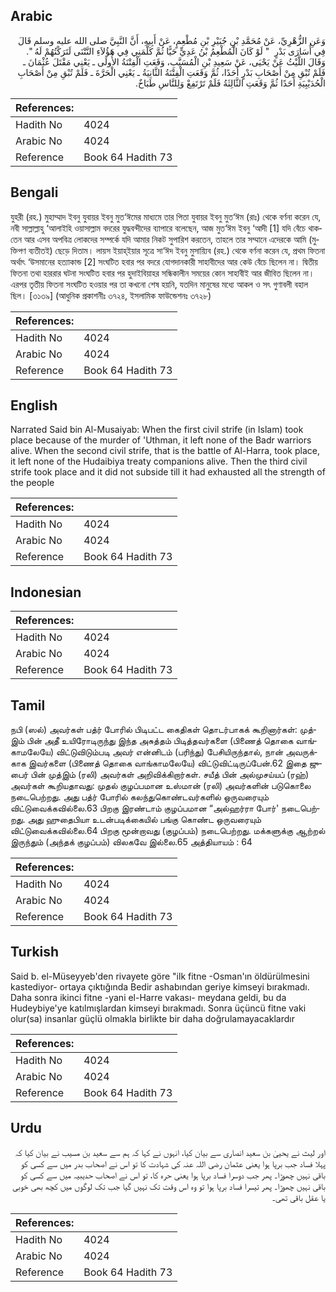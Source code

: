 ## Arabic


<div dir="rtl" lang="ar" style={{fontSize:'larger',backgroundColor:'#f8f9fa',padding:20}}>
وَعَنِ الزُّهْرِيِّ، عَنْ مُحَمَّدِ بْنِ جُبَيْرِ بْنِ مُطْعِمٍ، عَنْ أَبِيهِ، أَنَّ النَّبِيَّ صلى الله عليه وسلم قَالَ فِي أُسَارَى بَدْرٍ ‏ "‏ لَوْ كَانَ الْمُطْعِمُ بْنُ عَدِيٍّ حَيًّا ثُمَّ كَلَّمَنِي فِي هَؤُلاَءِ النَّتْنَى لَتَرَكْتُهُمْ لَهُ ‏"‏‏.‏ وَقَالَ اللَّيْثُ عَنْ يَحْيَى، عَنْ سَعِيدِ بْنِ الْمُسَيَّبِ، وَقَعَتِ الْفِتْنَةُ الأُولَى ـ يَعْنِي مَقْتَلَ عُثْمَانَ ـ فَلَمْ تُبْقِ مِنْ أَصْحَابِ بَدْرٍ أَحَدًا، ثُمَّ وَقَعَتِ الْفِتْنَةُ الثَّانِيَةُ ـ يَعْنِي الْحَرَّةَ ـ فَلَمْ تُبْقِ مِنْ أَصْحَابِ الْحُدَيْبِيَةِ أَحَدًا ثُمَّ وَقَعَتِ الثَّالِثَةُ فَلَمْ تَرْتَفِعْ وَلِلنَّاسِ طَبَاخٌ‏.‏
</div>
<div style={{backgroundColor:'#f8f9fa',padding:20, marginBottom: 10}}><table> <thead> <tr> <th>References:</th> <th></th> </tr> </thead> <tbody><tr><td>Hadith No</td><td>4024</td></tr><tr><td>Arabic No</td><td>4024</td></tr><tr><td>Reference</td><td>Book 64 Hadith 73</td></tr></tbody></table></div>

## Bengali


<div dir="ltr" lang="bn" style={{fontSize:'larger',backgroundColor:'#f8f9fa',padding:20}}>
যুহরী (রহ.) মুহাম্মাদ ইবনু যুবায়র ইবনু মুত‘ঈমের মাধ্যমে তার পিতা যুবায়র ইবনু মুত‘ঈম (রাঃ) থেকে বর্ণনা করেন যে, নবী সাল্লাল্লাহু ‘আলাইহি ওয়াসাল্লাম বদরের যুদ্ধবন্দীদের ব্যাপারে বলেছেন, আজ মুত‘ঈম ইবনু ‘আদী [1] যদি বেঁচে থাকতেন আর এসব অপবিত্র লোকদের সম্পর্কে যদি আমার নিকট সুপারিশ করতেন, তাহলে তার সম্মানে এদেরকে আমি (মুক্তিপণ ব্যতীতই) ছেড়ে দিতাম। লায়স ইয়াহ্ইয়ার সূত্রে সা‘ঈদ ইবনু মুসায়্যিব (রহ.) থেকে বর্ণনা করেন যে, প্রথম ফিতনা অর্থাৎ ‘উসমানের হত্যাকান্ড [2] সংঘটিত হবার পর বদরে যোগদানকারী সাহাবীদের আর কেউ বেঁচে ছিলেন না। দ্বিতীয় ফিতনা তথা হাররার ঘটনা সংঘটিত হবার পর হুদাইবিয়াহর সন্ধিকালীন সময়ের কোন সাহাবীই আর জীবিত ছিলেন না। এরপর তৃতীয় ফিতনা সংঘটিত হওয়ার পর তা কখনো শেষ হয়নি, যতদিন মানুষের মধ্যে আকল ও সৎ গুণাবলী বহাল ছিল। [৩১৩৯] (আধুনিক প্রকাশনীঃ ৩৭২৪, ইসলামিক ফাউন্ডেশনঃ ৩৭২৮)
</div>
<div style={{backgroundColor:'#f8f9fa',padding:20, marginBottom: 10}}><table> <thead> <tr> <th>References:</th> <th></th> </tr> </thead> <tbody><tr><td>Hadith No</td><td>4024</td></tr><tr><td>Arabic No</td><td>4024</td></tr><tr><td>Reference</td><td>Book 64 Hadith 73</td></tr></tbody></table></div>

## English


<div dir="ltr" lang="en" style={{fontSize:'larger',backgroundColor:'#f8f9fa',padding:20}}>
Narrated Said bin Al-Musaiyab: When the first civil strife (in Islam) took place because of the murder of 'Uthman, it left none of the Badr warriors alive. When the second civil strife, that is the battle of Al-Harra, took place, it left none of the Hudaibiya treaty companions alive. Then the third civil strife took place and it did not subside till it had exhausted all the strength of the people
</div>
<div style={{backgroundColor:'#f8f9fa',padding:20, marginBottom: 10}}><table> <thead> <tr> <th>References:</th> <th></th> </tr> </thead> <tbody><tr><td>Hadith No</td><td>4024</td></tr><tr><td>Arabic No</td><td>4024</td></tr><tr><td>Reference</td><td>Book 64 Hadith 73</td></tr></tbody></table></div>

## Indonesian


<div dir="ltr" lang="id" style={{fontSize:'larger',backgroundColor:'#f8f9fa',padding:20}}>

</div>
<div style={{backgroundColor:'#f8f9fa',padding:20, marginBottom: 10}}><table> <thead> <tr> <th>References:</th> <th></th> </tr> </thead> <tbody><tr><td>Hadith No</td><td>4024</td></tr><tr><td>Arabic No</td><td>4024</td></tr><tr><td>Reference</td><td>Book 64 Hadith 73</td></tr></tbody></table></div>

## Tamil


<div dir="ltr" lang="ta" style={{fontSize:'larger',backgroundColor:'#f8f9fa',padding:20}}>
நபி (ஸல்) அவர்கள் பத்ர் போரில் பிடிபட்ட கைதிகள் தொடர்பாகக் கூறினார்கள்: முத்இம் பின் அதீ உயிரோடிருந்து இந்த அசுத்தம் பிடித்தவர்களை (பிணைத் தொகை வாங்காமலேயே) விட்டுவிடும்படி அவர் என்னிடம் (பரிந்து) பேசியிருந்தால், நான் அவருக்காக இவர்களை (பிணைத் தொகை வாங்காமலேயே) விட்டுவிட்டிருப்பேன்.62 இதை ஜுபைர் பின் முத்இம் (ரலி) அவர்கள் அறிவிக்கிறார்கள். சயீத் பின் அல்முசய்யப் (ரஹ்) அவர்கள் கூறியதாவது: முதல் குழப்பமான உஸ்மான் (ரலி) அவர்களின் படுகொலை நடைபெற்றது. அது பத்ர் போரில் கலந்துகொண்டவர்களில் ஒருவரையும் விட்டுவைக்கவில்லை.63 பிறகு இரண்டாம் குழப்பமான “அல்ஹர்ரா போர்' நடைபெற்றது. அது ஹுதைபியா உடன்படிக்கையில் பங்கு கொண்ட ஒருவரையும் விட்டுவைக்கவில்லை.64 பிறகு மூன்றாவது (குழப்பம்) நடைபெற்றது. மக்களுக்கு ஆற்றல் இருந்தும் (அந்தக் குழப்பம்) விலகவே இல்லை.65 அத்தியாயம் : 64
</div>
<div style={{backgroundColor:'#f8f9fa',padding:20, marginBottom: 10}}><table> <thead> <tr> <th>References:</th> <th></th> </tr> </thead> <tbody><tr><td>Hadith No</td><td>4024</td></tr><tr><td>Arabic No</td><td>4024</td></tr><tr><td>Reference</td><td>Book 64 Hadith 73</td></tr></tbody></table></div>

## Turkish


<div dir="ltr" lang="tr" style={{fontSize:'larger',backgroundColor:'#f8f9fa',padding:20}}>
Said b. el-Müseyyeb'den rivayete göre "ilk fitne -Osman'ın öldürülmesini kastediyor- ortaya çıktığında Bedir ashabından geriye kimseyi bırakmadı. Daha sonra ikinci fitne -yani el-Harre vakası- meydana geldi, bu da Hudeybiye'ye katılmışlardan kimseyi bırakmadı. Sonra üçüncü fitne vaki olur(sa) insanlar güçlü olmakla birlikte bir daha doğrulamayacaklardır
</div>
<div style={{backgroundColor:'#f8f9fa',padding:20, marginBottom: 10}}><table> <thead> <tr> <th>References:</th> <th></th> </tr> </thead> <tbody><tr><td>Hadith No</td><td>4024</td></tr><tr><td>Arabic No</td><td>4024</td></tr><tr><td>Reference</td><td>Book 64 Hadith 73</td></tr></tbody></table></div>

## Urdu


<div dir="rtl" lang="ur" style={{fontSize:'larger',backgroundColor:'#f8f9fa',padding:20}}>
اور لیث نے یحییٰ بن سعید انصاری سے بیان کیا، انہوں نے کہا کہ ہم سے سعید بن مسیب نے بیان کیا کہ پہلا فساد جب برپا ہوا یعنی عثمان رضی اللہ عنہ کی شہادت کا تو اس نے اصحاب بدر میں سے کسی کو باقی نہیں چھوڑا۔ پھر جب دوسرا فساد برپا ہوا یعنی حرہ کا، تو اس نے اصحاب حدیبیہ میں سے کسی کو باقی نہیں چھوڑا۔ پھر تیسرا فساد برپا ہوا تو وہ اس وقت تک نہیں گیا جب تک لوگوں میں کچھ بھی خوبی یا عقل باقی تھی۔
</div>
<div style={{backgroundColor:'#f8f9fa',padding:20, marginBottom: 10}}><table> <thead> <tr> <th>References:</th> <th></th> </tr> </thead> <tbody><tr><td>Hadith No</td><td>4024</td></tr><tr><td>Arabic No</td><td>4024</td></tr><tr><td>Reference</td><td>Book 64 Hadith 73</td></tr></tbody></table></div>
